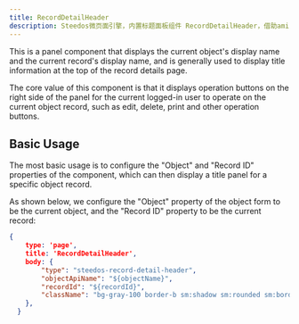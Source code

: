 ```yaml
---
title: RecordDetailHeader
description: Steedos微页面引擎，内置标题面板组件 RecordDetailHeader，借助amis渲染器，可以帮助开发人员快速生成一个功能完善的标题面板组件。
---
```


This is a panel component that displays the current object's display name and the current record's display name, and is generally used to display title information at the top of the record details page.

The core value of this component is that it displays operation buttons on the right side of the panel for the current logged-in user to operate on the current object record, such as edit, delete, print and other operation buttons.

## Basic Usage

The most basic usage is to configure the "Object" and "Record ID" properties of the component, which can then display a title panel for a specific object record.

As shown below, we configure the "Object" property of the object form to be the current object, and the "Record ID" property to be the current record:

```json
{
    type: 'page',
    title: 'RecordDetailHeader',
    body: {
        "type": "steedos-record-detail-header",
        "objectApiName": "${objectName}",
        "recordId": "${recordId}",
        "className": "bg-gray-100 border-b sm:shadow sm:rounded sm:border border-slate-300 p-4 mb-4"
    },
  }
```
